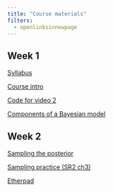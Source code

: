 ```yaml
---
title: "Course materials"
filters:
  - openlinksinnewpage
---
```


## Week 1

[Syllabus](files/oceans140_syllabus_2025.pdf)

[Course intro](lectures/course_intro.pdf)

[Code for video 2](code/video2.html)

[Components of a Bayesian model](lectures/model_components.pdf)

## Week 2

[Sampling the posterior](lectures/sampling_the_posterior.pdf)

[Sampling practice (SR2 ch3)](images/sr2_ch3_practice.png)

[Etherpad](https://etherpad.wikimedia.org/p/re_stats2)

<!-- [Probability](_lectures/probability-lecture.pdf) -->
